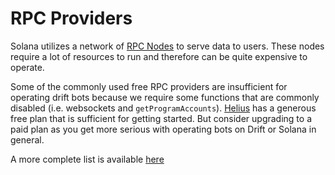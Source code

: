 # RPC Providers

Solana utilizes a network of [RPC Nodes](https://solana.com/rpc) to serve data to users. These nodes require a lot of resources to run and therefore can be quite expensive to operate.

Some of the commonly used free RPC providers are insufficient for operating drift bots because we require some functions that are commonly disabled (i.e. websockets and `getProgramAccounts`). [Helius](https://www.helius.dev/) has a generous free plan that is sufficient for getting started. But consider upgrading to a paid plan as you get more serious with operating bots on Drift or Solana in general.

A more complete list is available [here](https://solana.com/rpc)


